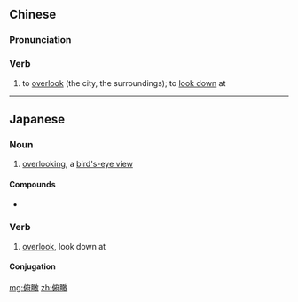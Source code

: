 ==Chinese==
{{zh-forms}}

===Pronunciation===
{{zh-pron
|m=fǔkàn
|c=fu2 ham3
|cat=v
}}

===Verb===
{{zh-verb}}

# to [[overlook]] (the city, the surroundings); to [[look down]] at

----

==Japanese==
{{ja-kanjitab|俯|瞰}}

===Noun===
{{ja-noun|ふかん}}

# [[overlooking]], a [[bird's-eye view]]

====Compounds====
* {{l|ja|俯瞰図}}

===Verb===
{{ja-verb-suru|k|hira=ふかん|rom=fukan}}

# [[overlook]], look down at

====Conjugation====
{{ja-suru|俯瞰|ふかん|fukan}}

[[mg:俯瞰]]
[[zh:俯瞰]]